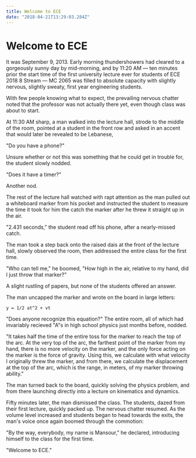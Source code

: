 ```yaml
---
title: Welcome to ECE
date: "2018-04-21T13:29:03.284Z"
---
```


# Welcome to ECE

It was September 9, 2013. Early morning thundershowers had cleared to a gorgeously sunny day by mid-morning, and by 11:20 AM — ten minutes prior the start time of the first university lecture ever for students of ECE 2018 8 Stream — MC 2065 was filled to absolute capacity with slightly nervous, slightly sweaty, first year engineering students.

With few people knowing what to expect, the prevailing nervous chatter noted that the professor was not actually there yet, even though class was about to start.

At 11:30 AM sharp, a man walked into the lecture hall, strode to the middle of the room, pointed at a student in the front row and asked in an accent that would later be revealed to be Lebanese,

"Do you have a phone?"

Unsure whether or not this was something that he could get in trouble for, the student slowly nodded.

"Does it have a timer?"

Another nod.

The rest of the lecture hall watched with rapt attention as the man pulled out a whiteboard marker from his pocket and instructed the student to measure the time it took for him the catch the marker after he threw it straight up in the air.

"2.431 seconds," the student read off his phone, after a nearly-missed catch.

The man took a step back onto the raised dais at the front of the lecture hall, slowly observed the room, then addressed the entire class for the first time.

"Who can tell me," he boomed, "How high in the air, relative to my hand, did I just throw that marker?"

A slight rustling of papers, but none of the students offered an answer.

The man uncapped the marker and wrote on the board in large letters:

`y = 1/2 at^2 + vt`

"Does anyone recognize this equation?" The entire room, all of which had invariably recieved "A"s in high school physics just months before, nodded.

"It takes half the time of the entire toss for the marker to reach the top of the arc. At the very top of the arc, the farthest point of the marker from my hand, there is no more velocity on the marker, and the only force acting on the marker is the force of gravity. Using this, we calculate with what velocity I originally threw the marker, and from there, we calculate the displacement at the top of the arc, which is the range, in meters, of my marker throwing ability."

The man turned back to the board, quickly solving the physics problem, and from there launching directly into a lecture on kinematics and dynamics.

Fifty minutes later, the man dismissed the class. The students, dazed from their first lecture, quickly packed up. The nervous chatter resumed. As the volume level increased and students began to head towards the exits, the man's voice once again boomed through the commotion:

"By the way, everybody, my name is Mansour," he declared, introducing himself to the class for the first time.

"Welcome to ECE."
